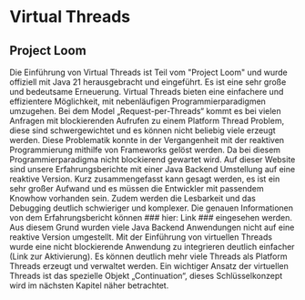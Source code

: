 # Virtual Threads
## Project Loom

Die Einführung von Virtual Threads ist Teil vom "Project Loom" und wurde offiziell mit Java 21 herausgebracht und eingeführt. 
Es ist eine sehr große und bedeutsame Erneuerung. Virtual Threads bieten eine einfachere und effizientere Möglichkeit, 
mit nebenläufigen Programmierparadigmen umzugehen. Bei dem Model „Request-per-Threads“ kommt es bei vielen Anfragen mit 
blockierenden Aufrufen zu einem Platform Thread Problem, diese sind schwergewichtet und es können nicht beliebig viele erzeugt werden. 
Diese Problematik konnte in der Vergangenheit mit der reaktiven Programmierung mithilfe von Frameworks gelöst werden. 
Da bei diesem Programmierparadigma nicht blockierend gewartet wird. Auf dieser Website sind unsere Erfahrungsberichte 
mit einer Java Backend Umstellung auf eine reaktive Version. Kurz zusammengefasst kann gesagt werden, es ist ein sehr 
großer Aufwand und es müssen die Entwickler mit passendem Knowhow vorhanden sein. Zudem werden die Lesbarkeit und das 
Debugging deutlich schwieriger und komplexer. Die genauen Informationen von dem Erfahrungsbericht können ### hier: Link ### eingesehen werden.
Aus diesem Grund wurden viele Java Backend Anwendungen nicht auf eine reaktive Version umgestellt. 
Mit der Einführung von virtuellen Threads wurde eine nicht blockierende Anwendung zu integrieren deutlich einfacher (Link zur Aktivierung). Es können deutlich mehr viele Threads als Platform Threads erzeugt und verwaltet werden. Ein wichtiger Ansatz der virtuellen Threads ist das spezielle Objekt „Continuation“, dieses Schlüsselkonzept wird im nächsten Kapitel näher betrachtet.